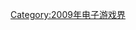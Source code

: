 {{Year by category
| m = 2
| c = 0
| d = 0
| y = 9
| cat = 首发的电子游戏系列
| in = 电子游戏界
| parent = 各年首发的电子游戏系列
| subcat = 2009年面世
| sortkey = Video game
}}

[[Category:2009年电子游戏界|Category:2009年电子游戏界]]